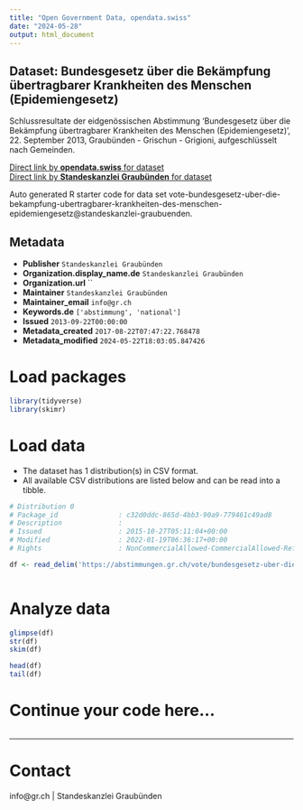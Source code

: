 ```yaml
---
title: "Open Government Data, opendata.swiss"
date: "2024-05-28"
output: html_document
---
```


## Dataset: Bundesgesetz über die Bekämpfung übertragbarer Krankheiten des Menschen (Epidemiengesetz)

Schlussresultate der eidgenössischen Abstimmung 'Bundesgesetz über die Bekämpfung übertragbarer Krankheiten des Menschen (Epidemiengesetz)', 22. September 2013, Graubünden - Grischun - Grigioni, aufgeschlüsselt nach Gemeinden.

[Direct link by **opendata.swiss** for dataset](https://opendata.swiss/de/dataset/bundesgesetz-uber-die-bekampfung-ubertragbarer-krankheiten-des-menschen-epidemiengesetz)<br>
[Direct link by **Standeskanzlei Graubünden** for dataset](https://abstimmungen.gr.ch/vote/bundesgesetz-uber-die-bekampfung-ubertragbarer-krankheiten-des-menschen-epidemiengesetz/data)

Auto generated R starter code for data set vote-bundesgesetz-uber-die-bekampfung-ubertragbarer-krankheiten-des-menschen-epidemiengesetz@standeskanzlei-graubuenden.

## Metadata

- **Publisher** `Standeskanzlei Graubünden`
- **Organization.display_name.de** `Standeskanzlei Graubünden`
- **Organization.url** ``
- **Maintainer** `Standeskanzlei Graubünden`
- **Maintainer_email** `info@gr.ch`
- **Keywords.de** `['abstimmung', 'national']`
- **Issued** `2013-09-22T00:00:00`
- **Metadata_created** `2017-08-22T07:47:22.768478`
- **Metadata_modified** `2024-05-22T18:03:05.847426`


# Load packages

```r

library(tidyverse)
library(skimr)

```

# Load data

-   The dataset has 1 distribution(s) in CSV format.
-   All available CSV distributions are listed below and can be read into a tibble.

```r

# Distribution 0
# Package_id               : c32d0ddc-865d-4bb3-90a9-779461c49ad8
# Description              : 
# Issued                   : 2015-10-27T05:11:04+00:00
# Modified                 : 2022-01-19T06:36:17+00:00
# Rights                   : NonCommercialAllowed-CommercialAllowed-ReferenceRequired

df <- read_delim('https://abstimmungen.gr.ch/vote/bundesgesetz-uber-die-bekampfung-ubertragbarer-krankheiten-des-menschen-epidemiengesetz/data-csv')



```

# Analyze data

```r

glimpse(df)
str(df)
skim(df)

head(df)
tail(df)

```

# Continue your code here...

```r

```

------------------------------------------------------------------------

# Contact

info@gr.ch | Standeskanzlei Graubünden
